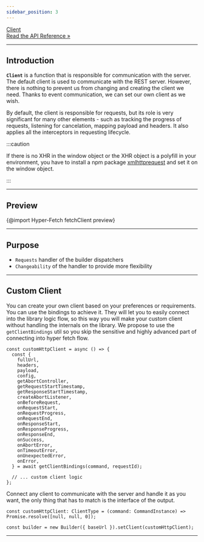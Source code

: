 ```yaml
---
sidebar_position: 3
---
```


<a class="api-link" href="/api/Hyper-Fetch/Function/fetchClient">
  <div class="api-link-title">Client</div>
  <div class="api-link-sub-title">Read the API Reference »</div>
</a>

---

## Introduction

**`Client`** is a function that is responsible for communication with the server. The default client is used to
communicate with the REST server. However, there is nothing to prevent us from changing and creating the client we need.
Thanks to event communication, we can set our own client as we wish.

By default, the client is responsible for requests, but its role is very significant for many other elements - such as
tracking the progress of requests, listening for cancelation, mapping payload and headers. It also applies all the
interceptors in requesting lifecycle.

:::caution

If there is no XHR in the window object or the XHR object is a polyfill in your environment, you have to install a npm
package [xmlhttprequest](https://www.npmjs.com/package/xmlhttprequest) and set it on the window object.

:::

---

## Preview

{@import Hyper-Fetch fetchClient preview}

---

## Purpose

- `Requests` handler of the builder dispatchers
- `Changeability` of the handler to provide more flexibility

---

## Custom Client

You can create your own client based on your preferences or requirements. You can use the bindings to achieve it. They
will let you to easily connect into the library logic flow, so this way you will make your custom client without
handling the internals on the library. We propose to use the `getClientBindings` util so you skip the sensitive and
highly advanced part of connecting into hyper fetch flow.

```tsx
const customHttpClient = async () => {
  const {
    fullUrl,
    headers,
    payload,
    config,
    getAbortController,
    getRequestStartTimestamp,
    getResponseStartTimestamp,
    createAbortListener,
    onBeforeRequest,
    onRequestStart,
    onRequestProgress,
    onRequestEnd,
    onResponseStart,
    onResponseProgress,
    onResponseEnd,
    onSuccess,
    onAbortError,
    onTimeoutError,
    onUnexpectedError,
    onError,
  } = await getClientBindings(command, requestId);

  // ... custom client logic
};
```

Connect any client to communicate with the server and handle it as you want, the only thing that has to match is the
interface of the output.

```tsx
const customHttpClient: ClientType = (command: CommandInstance) => Promise.resolve([null, null, 0]);

const builder = new Builder({ baseUrl }).setClient(customHttpClient);
```

---
